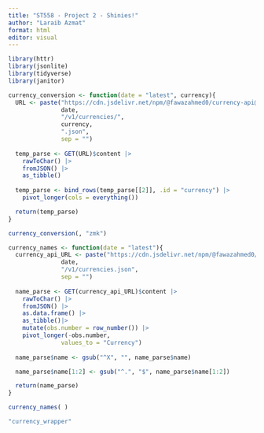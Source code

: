 ```yaml
---
title: "ST558 - Project 2 - Shinies!"
author: "Laraib Azmat"
format: html
editor: visual
---
```


```r
library(httr)
library(jsonlite)
library(tidyverse)
library(janitor)
```

```r
currency_conversion <- function(date = "latest", currency){
  URL <- paste("https://cdn.jsdelivr.net/npm/@fawazahmed0/currency-api@",
               date,
               "/v1/currencies/",
               currency,
               ".json",
               sep = "")
  
  temp_parse <- GET(URL)$content |>
    rawToChar() |>
    fromJSON() |>
    as_tibble()
  
  temp_parse <- bind_rows(temp_parse[[2]], .id = "currency") |>
    pivot_longer(cols = everything())

  return(temp_parse)
}
```

```r
currency_conversion(, "zmk")
```

```r
currency_names <- function(date = "latest"){
  currency_api_URL <- paste("https://cdn.jsdelivr.net/npm/@fawazahmed0/currency-api@",
               date,
               "/v1/currencies.json",
               sep = "")
  
  name_parse <- GET(currency_api_URL)$content |>
    rawToChar() |>
    fromJSON() |>
    as.data.frame() |>
    as_tibble()|> 
    mutate(obs.number = row_number()) |>
    pivot_longer(-obs.number,
               values_to = "Currency")
  
  name_parse$name <- gsub("^X", "", name_parse$name)

  name_parse$name[1:2] <- gsub("^.", "$", name_parse$name[1:2])

  return(name_parse)
}
```

```r
currency_names( )
```

```r
"currency_wrapper" 
```


